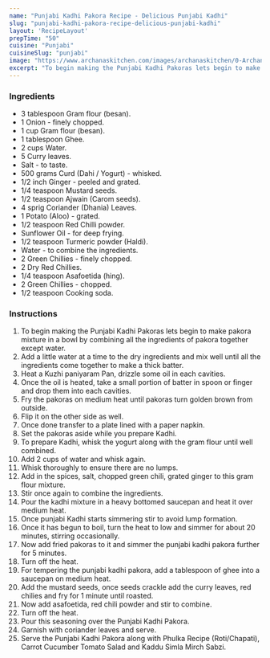 ---
name: "Punjabi Kadhi Pakora Recipe - Delicious Punjabi Kadhi"
slug: "punjabi-kadhi-pakora-recipe-delicious-punjabi-kadhi"
layout: 'RecipeLayout'
prepTime: "50"
cuisine: "Punjabi"
cuisineSlug: "punjabi"
image: "https://www.archanaskitchen.com/images/archanaskitchen/0-Archanas-Kitchen-Recipes/2018/April-18/Punjabi_Kadhi_Aloo_Pakora_Recipe-1_1600.jpg"
excerpt: "To begin making the Punjabi Kadhi Pakoras lets begin to make pakora mixture in a bowl by combining all the ingredients of pakora together except water"
---

### Ingredients

- 3 tablespoon Gram flour (besan).
- 1 Onion - finely chopped.
- 1 cup Gram flour (besan).
- 1 tablespoon Ghee.
- 2 cups Water.
- 5 Curry leaves.
- Salt - to taste.
- 500 grams Curd (Dahi / Yogurt) - whisked.
- 1/2 inch Ginger - peeled and grated.
- 1/4 teaspoon Mustard seeds.
- 1/2 teaspoon Ajwain (Carom seeds).
- 4 sprig Coriander (Dhania) Leaves.
- 1 Potato (Aloo) - grated.
- 1/2 teaspoon Red Chilli powder.
- Sunflower Oil - for deep frying.
- 1/2 teaspoon Turmeric powder (Haldi).
- Water - to combine the ingredients.
- 2 Green Chillies - finely chopped.
- 2 Dry Red Chillies.
- 1/4 teaspoon Asafoetida (hing).
- 2 Green Chillies - chopped.
- 1/2 teaspoon Cooking soda.

### Instructions

1. To begin making the Punjabi Kadhi Pakoras lets begin to make pakora mixture in a bowl by combining all the ingredients of pakora together except water.
1. Add a little water at a time to the dry ingredients and mix well until all the ingredients come together to make a thick batter.
1. Heat a Kuzhi paniyaram Pan, drizzle some oil in each cavities.
1. Once the oil is heated, take a small portion of batter in spoon or finger  and drop them into each cavities.
1. Fry the pakoras on medium heat until pakoras turn golden brown from outside.
1. Flip it on the other side as well.
1. Once done transfer to a plate lined with a paper napkin.
1. Set the pakoras aside while you prepare Kadhi.
1. To prepare Kadhi, whisk the yogurt along with the gram flour until well combined.
1. Add 2 cups of water and whisk again.
1. Whisk thoroughly to ensure there are no lumps.
1. Add in the spices, salt, chopped green chili, grated ginger to this gram flour mixture.
1. Stir once again to combine the ingredients.
1. Pour the kadhi mixture in a heavy bottomed saucepan and heat it over medium heat.
1. Once punjabi Kadhi starts simmering stir to avoid lump formation.
1. Once it has begun to boil, turn the heat to low and simmer for about 20 minutes, stirring occasionally.
1. Now add fried pakoras to it and simmer the punjabi kadhi pakora further for 5 minutes.
1. Turn off the heat.
1. For tempering the punjabi kadhi pakora, add a tablespoon of ghee into a saucepan on medium heat.
1. Add the mustard seeds, once seeds crackle add the curry leaves, red chilies and fry for 1 minute until roasted.
1. Now add asafoetida, red chili powder and stir to combine.
1. Turn off the heat.
1. Pour this seasoning over the Punjabi Kadhi Pakora.
1. Garnish with coriander leaves and serve.
1. Serve the Punjabi Kadhi Pakora along with Phulka Recipe (Roti/Chapati), Carrot Cucumber Tomato Salad and Kaddu Simla Mirch Sabzi.
